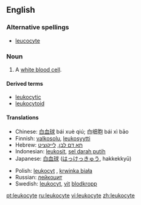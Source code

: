 ==English==

===Alternative spellings===
* [[leucocyte]]

===Noun===
{{en-noun}}
# {{context|cytology|immunology}} A [[white blood cell]].

====Derived terms====
*[[leukocytic]]
*[[leukocytoid]]

====Translations====
{{trans-top|a white blood cell}}
*Chinese:  [[白血球]] bái xuè qiú; 白细胞 bái xì bāo
*Finnish: [[valkosolu]], [[leukosyytti]]
*Hebrew: [[תא דם לבן]], [[לייקוציט]]
*Indonesian: [[leukosit]], [[sel darah putih]]
*Japanese: [[白血球]] ([[はっけっきゅう]], hakkekkyū)
{{trans-mid}}
*Polish: [[leukocyt]] {{m}}, [[krwinka biała]] {{f}}
*Russian: [[лейкоцит]]
*Swedish: [[leukocyt]], [[vit]] [[blodkropp]]
{{trans-bottom}}

[[pt:leukocyte]]
[[ru:leukocyte]]
[[vi:leukocyte]]
[[zh:leukocyte]]